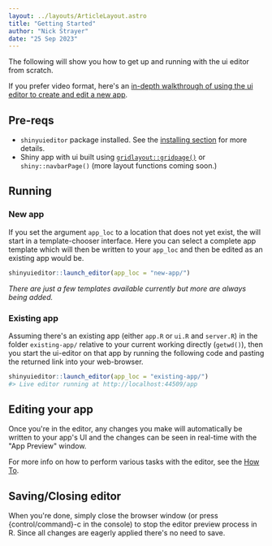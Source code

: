 ```yaml
---
layout: ../layouts/ArticleLayout.astro
title: "Getting Started"
author: "Nick Strayer"
date: "25 Sep 2023"
---
```


The following will show you how to get up and running with the ui editor from scratch.

If you prefer video format, here's an [in-depth walkthrough of using the ui editor to create and edit a new app](https://www.youtube.com/watch?v=gYPnLiudtGU).

## Pre-reqs

- `shinyuieditor` package installed. See the [installing section](./#installing) for more details.
- Shiny app with ui built using [`gridlayout::gridpage()`](https://rstudio.github.io/gridlayout/) or `shiny::navbarPage()` (more layout functions coming soon.)

## Running

### New app

If you set the argument `app_loc` to a location that does not yet exist, the will start in a template-chooser interface. Here you can select a complete app template which will then be written to your `app_loc` and then be edited as an existing app would be.

```r
shinyuieditor::launch_editor(app_loc = "new-app/")
```

_There are just a few templates available currently but more are always being added._

### Existing app

Assuming there's an existing app (either `app.R` or `ui.R` and `server.R`) in the folder `existing-app/` relative to your current working directly (`getwd()`), then you start the ui-editor on that app by running the following code and pasting the returned link into your web-browser.

```r
shinyuieditor::launch_editor(app_loc = "existing-app/")
#> Live editor running at http://localhost:44509/app
```

## Editing your app

Once you're in the editor, any changes you make will automatically be written to your app's UI and the changes can be seen in real-time with the "App Preview" window.

For more info on how to perform various tasks with the editor, see the [How To](how-to).

## Saving/Closing editor

When you're done, simply close the browser window (or press &lcub;control/command&rcub;-c in the console) to stop the editor preview process in R. Since all changes are eagerly applied there's no need to save.
